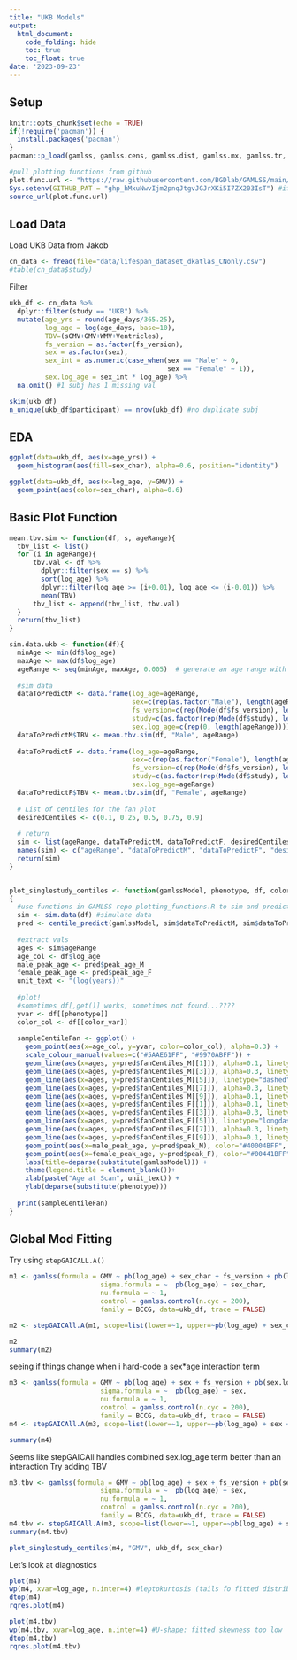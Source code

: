 ```yaml
---
title: "UKB Models"
output: 
  html_document:
    code_folding: hide
    toc: true
    toc_float: true
date: '2023-09-23'
---
```


## Setup

```r
knitr::opts_chunk$set(echo = TRUE)
if(!require('pacman')) {
  install.packages('pacman')
}
pacman::p_load(gamlss, gamlss.cens, gamlss.dist, gamlss.mx, gamlss.tr, ggplot2, tidyverse, ggpubr, skimr, gamlss.data, data.table, nlme, devtools, slider)

#pull plotting functions from github
plot.func.url <- "https://raw.githubusercontent.com/BGDlab/GAMLSS/main/plotting_functions.R?token=GHSAT0AAAAAACGAYP4HZWCTHACGUM6KG2PSZIQUPBA"
Sys.setenv(GITHUB_PAT = "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") #if needed to access private BGDlab GAMLSS repo
source_url(plot.func.url)
```

## Load Data

Load UKB Data from Jakob

```r
cn_data <- fread(file="data/lifespan_dataset_dkatlas_CNonly.csv")
#table(cn_data$study)
```

Filter

```r
ukb_df <- cn_data %>%
  dplyr::filter(study == "UKB") %>%
  mutate(age_yrs = round(age_days/365.25),
         log_age = log(age_days, base=10),
         TBV=(sGMV+GMV+WMV+Ventricles),
         fs_version = as.factor(fs_version),
         sex = as.factor(sex),
         sex_int = as.numeric(case_when(sex == "Male" ~ 0,
                                        sex == "Female" ~ 1)),
         sex.log_age = sex_int * log_age) %>%
  na.omit() #1 subj has 1 missing val

skim(ukb_df)
n_unique(ukb_df$participant) == nrow(ukb_df) #no duplicate subj
```

## EDA

```r
ggplot(data=ukb_df, aes(x=age_yrs)) +
  geom_histogram(aes(fill=sex_char), alpha=0.6, position="identity")

ggplot(data=ukb_df, aes(x=log_age, y=GMV)) +
  geom_point(aes(color=sex_char), alpha=0.6)
```

## Basic Plot Function

```r
mean.tbv.sim <- function(df, s, ageRange){
  tbv_list <- list()
  for (i in ageRange){
      tbv.val <- df %>%
        dplyr::filter(sex == s) %>%
        sort(log_age) %>%
        dplyr::filter(log_age >= (i+0.01), log_age <= (i-0.01)) %>%
        mean(TBV)
      tbv_list <- append(tbv_list, tbv.val)
  }
  return(tbv_list)
}

sim.data.ukb <- function(df){
  minAge <- min(df$log_age)
  maxAge <- max(df$log_age)
  ageRange <- seq(minAge, maxAge, 0.005)  # generate an age range with increments of 0.005
  
  #sim data
  dataToPredictM <- data.frame(log_age=ageRange,
                               sex=c(rep(as.factor("Male"), length(ageRange))),
                               fs_version=c(rep(Mode(df$fs_version), length(ageRange))),
                               study=c(as.factor(rep(Mode(df$study), length(ageRange)))),
                               sex.log_age=c(rep(0, length(ageRange))))
  dataToPredictM$TBV <- mean.tbv.sim(df, "Male", ageRange)
  
  dataToPredictF <- data.frame(log_age=ageRange,
                               sex=c(rep(as.factor("Female"), length(ageRange))),
                               fs_version=c(rep(Mode(df$fs_version), length(ageRange))),
                               study=c(as.factor(rep(Mode(df$study), length(ageRange)))),
                               sex.log_age=ageRange)
  dataToPredictF$TBV <- mean.tbv.sim(df, "Female", ageRange)
  
  # List of centiles for the fan plot
  desiredCentiles <- c(0.1, 0.25, 0.5, 0.75, 0.9)
  
  # return
  sim <- list(ageRange, dataToPredictM, dataToPredictF, desiredCentiles)
  names(sim) <- c("ageRange", "dataToPredictM", "dataToPredictF", "desiredCentiles")
  return(sim)
}


plot_singlestudy_centiles <- function(gamlssModel, phenotype, df, color_var)
{
  #use functions in GAMLSS repo plotting_functions.R to sim and predict
  sim <- sim.data(df) #simulate data
  pred <- centile_predict(gamlssModel, sim$dataToPredictM, sim$dataToPredictF, sim$ageRange, sim$desiredCentiles) #predict centiles
  
  #extract vals
  ages <- sim$ageRange
  age_col <- df$log_age
  male_peak_age <- pred$peak_age_M
  female_peak_age <- pred$peak_age_F
  unit_text <- "(log(years))"
  
  #plot!
  #sometimes df[,get()] works, sometimes not found...????
  yvar <- df[[phenotype]]
  color_col <- df[[color_var]]
  
  sampleCentileFan <- ggplot() +
    geom_point(aes(x=age_col, y=yvar, color=color_col), alpha=0.3) +
    scale_colour_manual(values=c("#5AAE61FF", "#9970ABFF")) + 
    geom_line(aes(x=ages, y=pred$fanCentiles_M[[1]]), alpha=0.1, linetype="dashed") +
    geom_line(aes(x=ages, y=pred$fanCentiles_M[[3]]), alpha=0.3, linetype="dashed") +
    geom_line(aes(x=ages, y=pred$fanCentiles_M[[5]]), linetype="dashed", color="#40004BFF") +
    geom_line(aes(x=ages, y=pred$fanCentiles_M[[7]]), alpha=0.3, linetype="dashed") +
    geom_line(aes(x=ages, y=pred$fanCentiles_M[[9]]), alpha=0.1, linetype="dashed") +
    geom_line(aes(x=ages, y=pred$fanCentiles_F[[1]]), alpha=0.1, linetype="longdash") +
    geom_line(aes(x=ages, y=pred$fanCentiles_F[[3]]), alpha=0.3, linetype="longdash") +
    geom_line(aes(x=ages, y=pred$fanCentiles_F[[5]]), linetype="longdash", color="#00441BFF") +
    geom_line(aes(x=ages, y=pred$fanCentiles_F[[7]]), alpha=0.3, linetype="longdash") +
    geom_line(aes(x=ages, y=pred$fanCentiles_F[[9]]), alpha=0.1, linetype="longdash") +
    geom_point(aes(x=male_peak_age, y=pred$peak_M), color="#40004BFF", size=3) +
    geom_point(aes(x=female_peak_age, y=pred$peak_F), color="#00441BFF", size=3) +
    labs(title=deparse(substitute(gamlssModel))) +
    theme(legend.title = element_blank())+
    xlab(paste("Age at Scan", unit_text)) +
    ylab(deparse(substitute(phenotype)))
  
  print(sampleCentileFan)
}
```

## Global Mod Fitting

Try using `stepGAICALL.A()`

```r
m1 <- gamlss(formula = GMV ~ pb(log_age) + sex_char + fs_version + pb(log_age):sex_char,
                       sigma.formula = ~  pb(log_age) + sex_char,
                       nu.formula = ~ 1,
                       control = gamlss.control(n.cyc = 200), 
                       family = BCCG, data=ukb_df, trace = FALSE)

m2 <- stepGAICAll.A(m1, scope=list(lower=~1, upper=~pb(log_age) + sex_char + fs_version + pb(log_age):sex_char), k=2) #AIC

m2
summary(m2)
```

seeing if things change when i hard-code a sex*age interaction term

```r
m3 <- gamlss(formula = GMV ~ pb(log_age) + sex + fs_version + pb(sex.log_age),
                       sigma.formula = ~  pb(log_age) + sex,
                       nu.formula = ~ 1,
                       control = gamlss.control(n.cyc = 200), 
                       family = BCCG, data=ukb_df, trace = FALSE)
m4 <- stepGAICAll.A(m3, scope=list(lower=~1, upper=~pb(log_age) + sex + fs_version + pb(sex.log_age)), k=2) #AIC

summary(m4)
```

Seems like stepGAICAll handles combined sex.log_age term better than an interaction
Try adding TBV
```r
m3.tbv <- gamlss(formula = GMV ~ pb(log_age) + sex + fs_version + pb(sex.log_age) + pb(TBV),
                       sigma.formula = ~  pb(log_age) + sex,
                       nu.formula = ~ 1,
                       control = gamlss.control(n.cyc = 200), 
                       family = BCCG, data=ukb_df, trace = FALSE)
m4.tbv <- stepGAICAll.A(m3, scope=list(lower=~1, upper=~pb(log_age) + sex + fs_version + pb(sex.log_age) + pb(TBV)), k=2) #AIC
summary(m4.tbv)
```

```r
plot_singlestudy_centiles(m4, "GMV", ukb_df, sex_char)

```

Let's look at diagnostics
```r
plot(m4)
wp(m4, xvar=log_age, n.inter=4) #leptokurtosis (tails fo fitted distribution too light)
dtop(m4)
rqres.plot(m4)

plot(m4.tbv)
wp(m4.tbv, xvar=log_age, n.inter=4) #U-shape: fitted skewness too low
dtop(m4.tbv)
rqres.plot(m4.tbv)
```